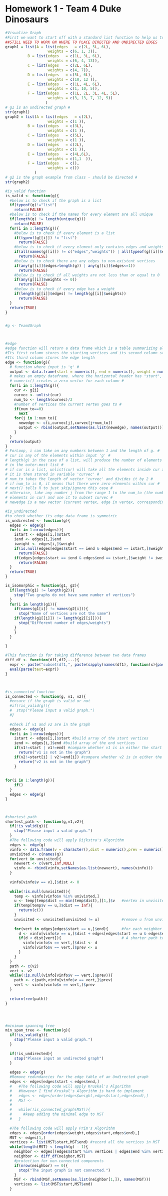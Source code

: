 Homework 1 - Team 4 Duke Dinosaurs
========================================================
```r
#Visualize Graph
#First we want to start off with a standard list function to help us transition to the "edge" function below
##STILL NEED TO WORK ON WHERE TO PLACE DIRECTED AND UNDIRECTED EDGES
graph1 = list(A = list(edges   = c(2L, 5L, 6L),
                   weights = c(6, 1, 3)),
          B = list(edges   = c(1L, 3L, 6L),
                   weights = c(6, 4, 13)),
          C = list(edges   = c(2L, 6L),
                   weights = c(4, 7)),
          D = list(edges   = c(5L, 6L),
                   weights = c(10, 12 )),
          E = list(edges   = c(1L, 4L, 6L),
                   weights = c(1, 10, 5)),
          F = list(edges   = c(1L, 2L, 3L, 4L, 5L),
                   weights = c(3, 13, 7, 12, 5))
                  )
# g1 is an undirected graph #
str(graph1)
graph2 = list(A = list(edges   = c(2L),
                   weights = c(1 )),
          B = list(edges   = c(3L),
                   weights = c(1 )),
          C = list(edges   = c(5L),
                   weights = c(1 )),
          D = list(edges   = c(2L),
                   weights = c(1 )),
          E = list(edges   = c(4L,6L),
                   weights = c(1,1  )),
          F = list(edges   = c(),
                   weights = c())
             )
# g2 is the graph example from class - should be directed #
str(graph2)

#is_valid function
is_valid <- function(g){
  #below is to check if the graph is a list
  if(typeof(g)!="list")
    return(FALSE)
  #below is to check if the names for every element are all unique
  if(length(g) != length(unique(g)))
    return(FALSE)  
  for(i in 1:length(g)){
    #below is to check if every element is a list
    if(typeof(g[[i]]) != "list")
      return(FALSE)
    #below is to check if every element only contains edges and weights that are of the appropriate type
    if(all(names(g[[i]]) != c("edges","weights")) | all(typeof(g[[i]]$edges) != "integer") | all(class(g[[i]]$weights) != "numeric"))
      return(FALSE)
    #below is to check there are any edges to non-existent vertices
    if(any(g[[i]]$edges>length(g)) | any(g[[i]]$edges<=1))
      return(FALSE)
    #below is to check if all weights are not less than or equal to 0
    if(any(g[[i]]$weights <= 0))
      return(FALSE)
    #below is to check if every edge has a weight
    if(length(g[[i]]$edges) != length(g[[i]]$weights))
      return(FALSE)
  }
  return(TRUE)
}


#g <- Team4Graph



#edge
#edge function will return a data frame which is a table summarizing all edges.
#Its first column stores the starting vertices and its second column stores the ending vertics
#Its third column stores the edge length
edge <- function(g){
  # function where input is 'g' #
  output <- data.frame(start = numeric(), end = numeric(), weight = numeric())
  # makes an empty dataframe. where the horizontal header has "start", "end", and "weight" # 
  # numeric() creates a zero vector for each column #
  for(i in 1:length(g)){
    cur <- g[i]
    curvec <- unlist(cur)
    num_to <- length(curvec)/2 
    #number of vertices the current vertex goes to #
    if(num_to==0)
      next
    for(j in 1:num_to){
      newedge <- c(i,curvec[j],curvec[j+num_to])
      output <- rbind(output,setNames(as.list(newedge), names(output)))
    }
  }
  return(output)
}
# ForLoop, i can take on any numbers between 1 and the length of g. #
# cur is any of the elements within input 'g' #
# length(g) in the case of a list, will produce the number of elements #
# in the outer-most list #
# if cur is a list, unlist(cur) will take all the elements inside cur and changes it into a vector #
# it is then stored in variable 'curvec' #
# num_to takes the length of vector 'curvec' and divides it by 2 #
# if num_to is 0, it means that there were zero elements within cur #
# next() tells R to just skip/ignore this case #
# otherwise, take any number j from the range 1 to the num_to (the number of# 
# elements in cur) and use it to subset curvec #
# newedge is a new vector (current vertex, edge in vertex, corresponding weight) #

#is_undirected
#to check whether its edge data frame is symmetric
is_undirected <- function(g){
  edges <- edge(g)
  for(i in 1:nrow(edges)){
    istart <- edges[i,]$start
    iend <- edges[i,]$end
    iweight <- edges[i,]$weight
    if(is.null(edges[edges$start == iend & edges$end == istart,]$weight))
      return(FALSE)
    if(edges[edges$start == iend & edges$end == istart,]$weight != iweight)
      return(FALSE)
  } 
  return(TRUE)
}

is_isomorphic = function(g1, g2){
  if(length(g1) != length(g2)){
    stop("Two graphs do not have same number of vertices")
  }
  for(i in length(g1)){
    if(names(g1[i]) != names(g2[i])){
      stop("Name of vertices are not the same")
    if(length(g1[[i]]) != length(g2[[i]])){
      stop("Different number of edges/weights")
    }
    }
  }
  
}

#This function is for taking difference between two data frames
diff_df <- function(df1,df2,...){
  expr <- paste("subset(df1,", paste(sapply(names(df1), function(x){paste("!(", x, " %in% df2$", x, ")", sep="")}), collapse=" | "), ")")
  eval(parse(text=expr))
}



#is_connected function
is_connected <- function(g, v1, v2){
  #ensure if the graph is valid or not
  #if(!is_valid(g)){
  #  stop("Please input a valid graph.")
  #}
  
  #check if v1 and v2 are in the graph 
  edges <- edge(g)
  for(i in 1:nrow(edges)){
    istart <- edges[i,]$start #build array of the start vertices
    iend <- edges[i,]$end #build array of the end vertices 
    if(v1!=start | v1!=end) #compare whether v1 is in either the start or the end array
      return("v1 is not in the graph")
    if(v2!=start[i] | v2!=end[i]) #compare whether v2 is in either the start or the end array
      return("v2 is not in the graph")
    }
  
  
for(i in 1:length(g)){
    if()
  } 
  edges <- edge(g)
}



#shortest path
shortest_path <- function(g,v1,v2){
  if(!is_valid(g)){
    stop("Please input a valid graph.")
  }
  #The following code will apply Dijkstra's Algorithm
  edges <- edge(g)
  vinfo <- data.frame(v = character(),dist = numeric(),prev = numeric())
  unvisited <- c(names(g))
  for(vert in unvisited){
    newvert <- c(vert,Inf,NULL)
    vinfo <- rbind(vinfo,setNames(as.list(newvert), names(vinfo)))
  }
  
  vinfo[vinfo$v == v1,]$dist <- 0
  
  while(!is.null(unvisited)){
    temp <- vinfo[vinfo$v %in% univisted,]
    u <- temp[temp$dist == min(temp$dist),][1,]$v   #vertex in unvisited with min dist[u]  
    if(temp[temp$v == u,]$dist == Inf){
      return(c())
    }
    unvisited <- unvisited[unvisited != u]          #remove u from unvisited
    
    for(vert in edges[edges$start == u,]$end){      #for each neighbor u can go to
      d <- vinfo[vinfo$v == u,]$dist + edges[edges$start == u & edges$end == vert,]weight
      if(d < dist[vert]){                           # A shorter path to vert has been found
        vinfo[vinfo$v == vert,]$dist <- d
        vinfo[vinfo$v == vert,]$prev <- u
      }
    }
  }
  path <- c(v2)
  vert <- v2
  while(!is.null(vinfo[vinfo$v == vert,]$prev)){
    path <- c(path,vinfo[vinfo$v == vert,]$prev)
    vert <- vinfo[vinfo$v == vert,]$prev
  }
  
  return(rev(path))
}




#minimum spanning tree
min_span_tree <- function(g){
  if(!is_valid(g)){
    stop("Please input a valid graph.")
  }
  
  if(!is_undirected){
    stop("Please input an undirected graph")
  }
  
  edges <- edge(g)
  #Remove redundancies for the edge table of an Undirected graph
  edges <- edges[edges$start < edges$end,]
  #   #The following code will apply Kruskal's Algorithm
  #   #However I find Kruskal's Algorithm is hard to implement
  #   edges <- edges[order(edges$weight,edges$start,edges$end),]
  #   MST <- 
  #   
  #   while(!is_connected_graph(MST)){
  #     #keep adding the minimal edge to MST
  #   }
  
  #The following code will apply Prim's Algorithm
  edges <- edges[order(edges$weight,edges$start,edges$end),]
  MST <- edges[1,]
  vertices <- list(MST$start,MST$end) #record all the vertices in MST
  while(length(MST) < length(g) - 1){
    neighbor <- edges[(edges$start %in% vertices | edges$end %in% vertices) & (!(edges$start %in% vertices) | !(edges$end %in% vertices)),]
    neighbor <- diff_df(neigbor,MST)
    #protection for non-connected components
    if(nrow(neighbor) == 0){
      stop("The input graph is not connected.")
    }
    MST <- rbind(MST,setNames(as.list(neighbor[1,]), names(MST)))
    vertices <- list(MST$start,MST$end)
  }
  


```



